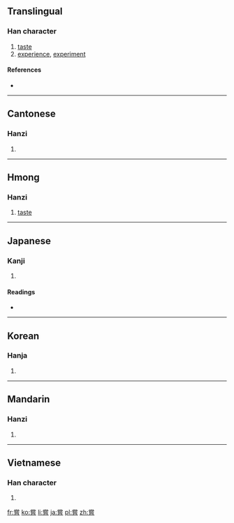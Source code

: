 {{also|尝}}
==Translingual==

===Han character===
{{Han char|rn=30|rad=口|as=11|sn=14|four=9060<sub>1</sub>|canj=火月口心日 (FBRPA)|ids=⿱⿱[[龸]][[口]][[旨]]}}

# [[taste]]
# [[experience]], [[experiment]]

====References====
* {{Han ref|kx=0206.090|dkj=04205|dj=0429.070|hdz=21529.090|uh=5617|ud=22039|bh=B9C1|bd=47553}}

----

==Cantonese==

===Hanzi===
{{yue-hanzi|jyut=[[soeng4]]|y=seung4|sim=尝}}

# {{defn|lang=yue|sort=口11}}

----

==Hmong==

===Hanzi===
{{cmn-hanzi|hmn|}}

# [[taste]]

----

==Japanese==

===Kanji===
{{ja-kanji|grade=|rs=口11}}

# {{defn|lang=ja|sort=口11}}

====Readings====
* {{ja-readings|on=[[しょう]] (shō), [[じょう]] (jō)|kun=[[なめる]] (nameru), [[こころみる]] (kokoromiru), [[かつて]] (katsute)}}

----

==Korean==

===Hanja===
{{ko-hanja|hangeul=상|rv=sang|mr=sang}}

# {{defn|lang=ko|sort=口11}}

----

==Mandarin==

===Hanzi===
{{cmn-hanzi|sim=尝|pin=[[cháng]] ([[chang2]])|wg=ch'ang<sup>2</sup>}}

# {{defn|lang=cmn|sort=口11}}

----

==Vietnamese==

===Han character===
{{vi-hantu|[[thường]]|rs=口11}}

# {{defn|lang=vi|sort=口11}}

[[fr:嘗]]
[[ko:嘗]]
[[li:嘗]]
[[ja:嘗]]
[[pl:嘗]]
[[zh:嘗]]